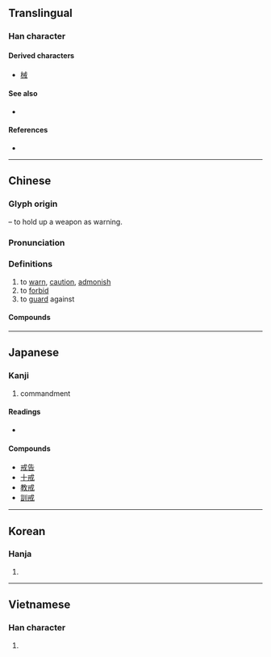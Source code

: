 {{character info/new}}
==Translingual==

===Han character===
{{Han char|rn=62|rad=戈|as=03|sn=7|four=53400|canj=IT|ids=⿹戈廾}}

====Derived characters====
* [[械]]

====See also====
* {{l|mul|賊}} <!-- Graphically similar component -->

====References====
* {{Han ref|kx=0412.050|dkj=11548|dj=0754.040|hdz=21400.050|uh=6212|ud=25106|bh=A7D9|bd=42969}}

----

==Chinese==
{{zh-forms}}

===Glyph origin===
{{Han etym}}
{{Han compound|戈|t1=halberd|廾|t2=hands}} – to hold up a weapon as warning.

===Pronunciation===
{{zh-pron
|m=jiè
|m-s=jiai4
|c=gaai3
|mn=kài
|mc=y
|oc=y
|cat=v
}}

===Definitions===
{{zh-hanzi}}

# to [[warn]], [[caution]], [[admonish]]
# to [[forbid]]
# to [[guard]] against

====Compounds====
{{zh-der|三戒|不戒|五戒|作持戒|傳戒|儆戒|八戒|具戒|具足戒|力戒|勒戒|勸善戒惡|勸戒|十戒|受戒|告戒|天戒|小乘戒|履霜之戒|幽冥戒|引以為戒|後車之戒|懲一戒百|懲戒|懲戒處分|懿戒|戒備|戒具|戒刀|戒勉|戒口|戒嚴|戒嚴令|戒嚴法|戒塗|戒壇|戒尺|戒律|戒心|戒忌|戒惕|戒懼|戒指|戒掉|戒敕|戒方|戒旦|戒書|戒條|戒毒|戒法|戒牒|戒相|戒石|戒絕|戒臘|戒菸|戒葷|戒行|戒誨|戒護|戒賭|戒酒|戒除|戒飭|戒驕戒躁|戒體|持戒|持滿戒盈|持齋受戒|摩頂受戒|敕戒|止持戒|殺戒|法戒|清規戒律|犯戒|省戒|破戒|禁戒|結婚戒指|色戒|菩薩戒|覆車之戒|覆車當戒|規戒|說戒|諄諄告戒|警戒|警戒線|警戒色|豬八戒|酒戒|鏡戒|鑑戒|鑒戒|鑽戒|開戒|齋戒|齋戒沐浴}}

----

==Japanese==

===Kanji===
{{ja-kanji|grade=c|rs=戈03}}

# commandment

====Readings====
* {{ja-readings|goon=[[け]] (ke) {{non-joyo-reading}}|kanon=[[かい]] (kai)|kun=[[いましめる]] (imashimeru), [[いましめ]] (imashime)}}

====Compounds====
* [[戒告]]
* [[十戒]]
* [[教戒]]
* [[訓戒]]

----

==Korean==

===Hanja===
{{ko-hanja|hangeul=계}}

# {{defn|lang=ko|sort=戈03}}

----

==Vietnamese==

===Han character===
{{vi-hantu|giới|rs=戈03}}

# {{defn|lang=vi|sort=戈03}}